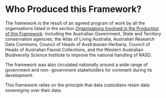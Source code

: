 # Who Produced this Framework? {.unnumbered}

The framework is the result of an agreed program of work by all the organisations listed in the section [Organisations Involved in the Production of this Framework](/organisations.html). Including the Australian Government, State and Territory conservation agencies, the Atlas of Living Australia, Australian Research Data Commons, Council of Heads of Australasian Herbaria, Council of Heads of Australian Faunal Collections, and the Western Australian Biodiversity Science Institute to improve the national handling of RASD.

The framework was also circulated nationally around a wide range of government and non- government stakeholders for comment during its development.

This framework relies on the principle that data custodians retain data sovereignty over their data.
